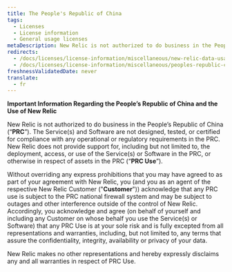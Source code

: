 ```yaml
---
title: The People's Republic of China
tags:
  - Licenses
  - License information
  - General usage licenses
metaDescription: New Relic is not authorized to do business in the People’s Republic of China (“PRC”).
redirects:
  - /docs/licenses/license-information/miscellaneous/new-relic-data-usage-limits-peoples-republic-china
  - /docs/licenses/license-information/miscellaneous/peoples-republic-china
freshnessValidatedDate: never
translate:
  - fr
---
```


**Important Information Regarding the People’s Republic of China and the Use of New Relic**

New Relic is not authorized to do business in the People’s Republic of China (“**PRC**”). The Service(s) and Software are not designed, tested, or certified for compliance with any operational or regulatory requirements in the PRC. New Relic does not provide support for, including but not limited to, the deployment, access, or use of the Service(s) or Software in the PRC, or otherwise in respect of assets in the PRC (“**PRC Use**”).

Without overriding any express prohibitions that you may have agreed to as part of your agreement with New Relic, you (and you as an agent of the respective New Relic Customer ("**Customer**")) acknowledge that any PRC use is subject to the PRC national firewall system and may be subject to outages and other interference outside of the control of New Relic. Accordingly, you acknowledge and agree (on behalf of yourself and including any Customer on whose behalf you use the Service(s) or Software) that any PRC Use is at your sole risk and is fully excepted from all representations and warranties, including, but not limited to, any terms that assure the confidentiality, integrity, availability or privacy of your data.

New Relic makes no other representations and hereby expressly disclaims any and all warranties in respect of PRC Use.
